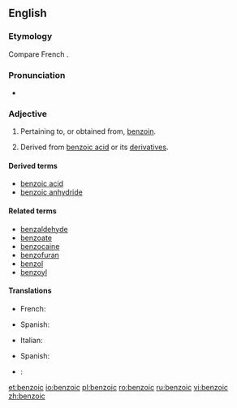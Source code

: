 ==English==

===Etymology===
Compare French {{term|benzoïque|lang=fr}}.

===Pronunciation===
* {{audio|en-us-benzoic.ogg|Audio (US)}}

===Adjective===
{{en-adj|-}}

# Pertaining to, or obtained from, [[benzoin]].
# {{context|organic chemistry|lang=en}} Derived from [[benzoic acid]] or its [[derivative]]s.

====Derived terms====
* [[benzoic acid]]
* [[benzoic anhydride]]

====Related terms====
* [[benzaldehyde]]
* [[benzoate]]
* [[benzocaine]]
* [[benzofuran]]
* [[benzol]]
* [[benzoyl]]

====Translations====
{{trans-top|pertaining to, or obtained from, benzoin}}
* French: {{t+|fr|benzoïque}}
{{trans-mid}}
* Spanish: {{t|es|benzoico}}
{{trans-bottom}}

{{trans-top|derived from benzoic acid or its derivatives}}
* Italian: {{t+|it|benzoico}}
{{trans-mid}}
* Spanish: {{t|es|benzoico}}
{{trans-bottom}}

{{checktrans-top|derived from benzoic acid or its derivatives}}
{{trans-mid}}
* {{ttbc|pt}}: {{t|pt|benzóico}}
{{trans-bottom}}

[[et:benzoic]]
[[io:benzoic]]
[[pl:benzoic]]
[[ro:benzoic]]
[[ru:benzoic]]
[[vi:benzoic]]
[[zh:benzoic]]